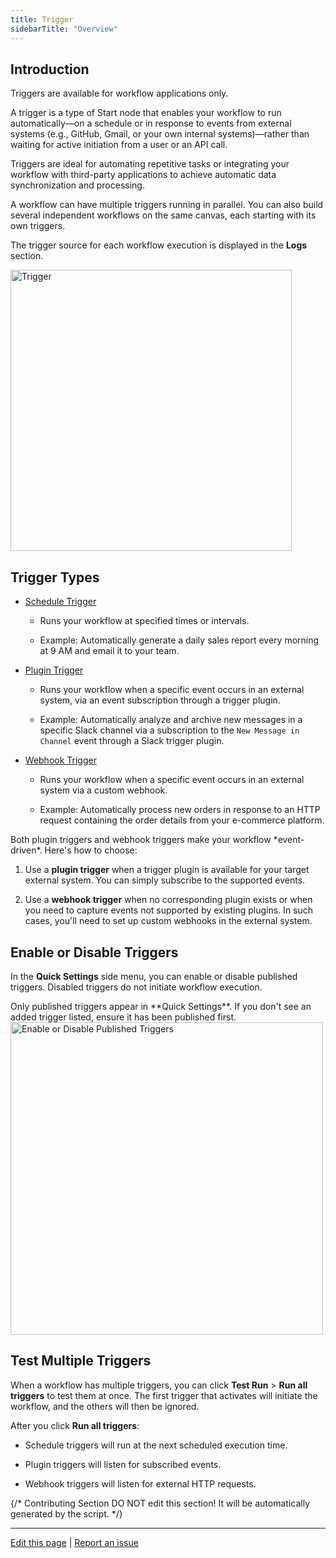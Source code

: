 ```yaml
---
title: Trigger
sidebarTitle: "Overview"
---
```


## Introduction

<Info>
  Triggers are available for workflow applications only.
</Info>

A trigger is a type of Start node that enables your workflow to run automatically—on a schedule or in response to events from external systems (e.g., GitHub, Gmail, or your own internal systems)—rather than waiting for active initiation from a user or an API call.

Triggers are ideal for automating repetitive tasks or integrating your workflow with third-party applications to achieve automatic data synchronization and processing.

A workflow can have multiple triggers running in parallel. You can also build several independent workflows on the same canvas, each starting with its own triggers. 

The trigger source for each workflow execution is displayed in the **Logs** section.

<img src="/images/trigger.png" alt="Trigger" width="450" />

## Trigger Types

- [Schedule Trigger](/en/guides/workflow/node/schedule-trigger)

  - Runs your workflow at specified times or intervals.

  - Example: Automatically generate a daily sales report every morning at 9 AM and email it to your team.

- [Plugin Trigger](/en/guides/workflow/node/plugin-trigger)

  - Runs your workflow when a specific event occurs in an external system, via an event subscription through a trigger plugin.

  - Example: Automatically analyze and archive new messages in a specific Slack channel via a subscription to the `New Message in Channel` event through a Slack trigger plugin.

- [Webhook Trigger](/en/guides/workflow/node/webhook-trigger)

  - Runs your workflow when a specific event occurs in an external system via a custom webhook.
  
  - Example: Automatically process new orders in response to an HTTP request containing the order details from your e-commerce platform.

<Tip>
  Both plugin triggers and webhook triggers make your workflow *event-driven*. Here's how to choose:

  1. Use a **plugin trigger** when a trigger plugin is available for your target external system. You can simply subscribe to the supported events.

  2. Use a **webhook trigger** when no corresponding plugin exists or when you need to capture events not supported by existing plugins. In such cases, you'll need to set up custom webhooks in the external system.
</Tip>

## Enable or Disable Triggers

In the **Quick Settings** side menu, you can enable or disable published triggers. Disabled triggers do not initiate workflow execution.

<Note>
  Only published triggers appear in **Quick Settings**. If you don't see an added trigger listed, ensure it has been published first.
</Note>

<img src="/images/enable_disable_added_trigger.png" alt="Enable or Disable Published Triggers" width="500" />

## Test Multiple Triggers

When a workflow has multiple triggers, you can click **Test Run** > **Run all triggers** to test them at once. The first trigger that activates will initiate the workflow, and the others will then be ignored.

After you click **Run all triggers**:

- Schedule triggers will run at the next scheduled execution time.

- Plugin triggers will listen for subscribed events.

- Webhook triggers will listen for external HTTP requests.

{/*
Contributing Section
DO NOT edit this section!
It will be automatically generated by the script.
*/}

---

[Edit this page](https://github.com/langgenius/dify-docs/edit/main/en/guides/workflow/node/trigger.mdx) | [Report an issue](https://github.com/langgenius/dify-docs/issues/new?template=docs.yml)

